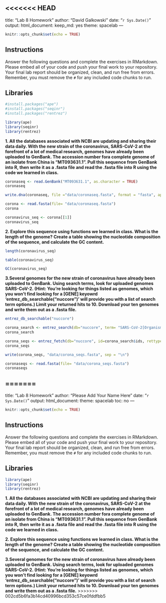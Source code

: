 <<<<<<< HEAD
---
title: "Lab 8 Homework"
author: "David Galkowski"
date: "`r Sys.Date()`"
output:
  html_document: 
    keep_md: yes
    theme: spacelab
---

```r
knitr::opts_chunk$set(echo = TRUE)
```

## Instructions
Answer the following questions and complete the exercises in RMarkdown. Please embed all of your code and push your final work to your repository. Your final lab report should be organized, clean, and run free from errors. Remember, you must remove the `#` for any included code chunks to run.  

## Libraries

```r
#install.packages("ape")
#install.packages("seqinr")
#install.packages("rentrez")

```


```r
library(ape)
library(seqinr)
library(rentrez)
```

**1. All the databases associated with NCBI are updating and sharing their data daily. With the new strain of the coronavirus, SARS-CoV-2 at the forefront of a lot of medical research, genomes have already been uploaded to GenBank. The accession number fora complete genome of an isolate from China is "MT093631.1". Pull this sequence from GenBank into R, then write it as a .fasta file and read the .fasta file into R using the code we learned in class.**

```r
coronaseq <- read.GenBank("MT093631.1", as.character = TRUE)
coronaseq
```

```r
write.dna(coronaseq, file ="data/coronaseq.fasta", format = "fasta", append = FALSE, nbcol = 6, colsep = " ", colw = 10)
```

```r
corona <- read.fasta(file= "data/coronaseq.fasta")
corona
```

```r
coronavirus_seq <- corona[[1]]
coronavirus_seq
```



**2. Explore this sequence using functions we learned in class. What is the length of the genome? Create a table showing the nucleotide composition of the sequence, and calculate the GC content.**

```r
length(coronavirus_seq)
```

```r
table(coronavirus_seq)
```

```r
GC(coronavirus_seq)
```


**3.Several genomes for the new strain of coronavirus have already been uploaded to GenBank. Using search terms, look for uploaded genomes SARS-CoV-2. (Hint: You're looking for things listed as genomes, which you won't find looking for a [GENE] keyowrd 'entrez_db_searchable("nuccore")' will provide you with a list of search term options.) Limit your returned hits to 10. Download your ten genomes and write them out as a .fasta file.**

```r
entrez_db_searchable("nuccore")
```

```r
corona_search <- entrez_search(db="nuccore", term= "SARS-CoV-2[Organism]", retmax=10)
corona_search
```

```r
corona_seqs <- entrez_fetch(db="nuccore", id=corona_search$ids, rettype="fasta")
corona_seqs
```

```r
write(corona_seqs, "data/corona_seqs.fasta", sep = "\n")
```

```r
coronaseqs <- read.fasta(file= "data/corona_seqs.fasta")
coronaseqs
```

=======
---
title: "Lab 8 Homework"
author: "Please Add Your Name Here"
date: "`r Sys.Date()`"
output:
  html_document:
    theme: spacelab
    toc: no
---

```{r setup, include=FALSE}
knitr::opts_chunk$set(echo = TRUE)
```

## Instructions
Answer the following questions and complete the exercises in RMarkdown. Please embed all of your code and push your final work to your repository. Your final lab report should be organized, clean, and run free from errors. Remember, you must remove the `#` for any included code chunks to run.  

## Libraries

```{r}
library(ape)
library(seqinr)
library(rentrez)
```

**1. All the databases associated with NCBI are updating and sharing their data daily. With the new strain of the coronavirus, SARS-CoV-2 at the forefront of a lot of medical research, genomes have already been uploaded to GenBank. The accession number fora complete genome of an isolate from China is "MT093631.1". Pull this sequence from GenBank into R, then write it as a .fasta file and read the .fasta file into R using the code we learned in class.**

**2. Explore this sequence using functions we learned in class. What is the length of the genome? Create a table showing the nucleotide composition of the sequence, and calculate the GC content.**

**3.Several genomes for the new strain of coronavirus have already been uploaded to GenBank. Using search terms, look for uploaded genomes SARS-CoV-2. (Hint: You're looking for things listed as genomes, which you won't find looking for a [GENE] keyowrd 'entrez_db_searchable("nuccore")' will provide you with a list of search term options.) Limit your returned hits to 10. Download your ten genomes and write them out as a .fasta file.**
>>>>>>> 002cd5b6fa3b14cd40996bcd353c57ce0fddfbb5
